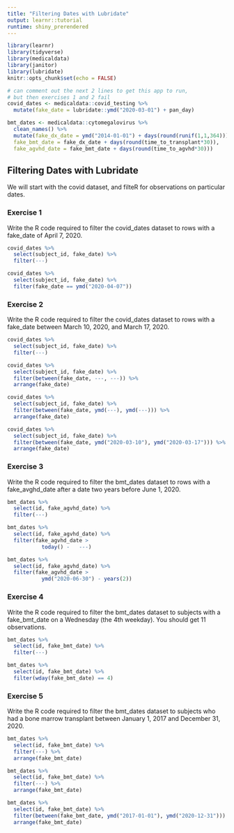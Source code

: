 ```yaml
---
title: "Filtering Dates with Lubridate"
output: learnr::tutorial
runtime: shiny_prerendered
---
```


```r
library(learnr)
library(tidyverse)
library(medicaldata)
library(janitor)
library(lubridate)
knitr::opts_chunk$set(echo = FALSE)

# can comment out the next 2 lines to get this app to run,
# but then exercises 1 and 2 fail
covid_dates <- medicaldata::covid_testing %>%
  mutate(fake_date = lubridate::ymd("2020-03-01") + pan_day)

bmt_dates <- medicaldata::cytomegalovirus %>% 
  clean_names() %>% 
  mutate(fake_dx_date = ymd("2014-01-01") + days(round(runif(1,1,364))),
  fake_bmt_date = fake_dx_date + days(round(time_to_transplant*30)),
  fake_agvhd_date = fake_bmt_date + days(round(time_to_agvhd*30)))

```




## Filtering Dates with Lubridate

We will start with the covid dataset, and filteR for observations on particular dates.

### Exercise 1

Write the R code required to filter the covid_dates dataset to rows with a fake_date of April 7, 2020.

```r
covid_dates %>%
  select(subject_id, fake_date) %>%
  filter(---)
```

```r
covid_dates %>%
  select(subject_id, fake_date) %>%
  filter(fake_date == ymd("2020-04-07"))
```

### Exercise 2

Write the R code required to filter the covid_dates dataset to rows with a fake_date between March 10, 2020, and March 17, 2020.

```r
covid_dates %>%
  select(subject_id, fake_date) %>%
  filter(---)
```

```r
covid_dates %>%
  select(subject_id, fake_date) %>%
  filter(between(fake_date, ---, ---)) %>%
  arrange(fake_date)
```

```r
covid_dates %>%
  select(subject_id, fake_date) %>%
  filter(between(fake_date, ymd(---), ymd(---))) %>%
  arrange(fake_date)
```

```r
covid_dates %>%
  select(subject_id, fake_date) %>%
  filter(between(fake_date, ymd("2020-03-10"), ymd("2020-03-17"))) %>%
  arrange(fake_date)
```


### Exercise 3

Write the R code required to filter the bmt_dates dataset to rows with a fake_avghd_date after a date two years before June 1, 2020.

```r
bmt_dates %>%
  select(id, fake_agvhd_date) %>%
  filter(---)
```

```r
bmt_dates %>%
  select(id, fake_agvhd_date) %>%
  filter(fake_agvhd_date >
           today() -   ---)
```

```r
bmt_dates %>%
  select(id, fake_agvhd_date) %>%
  filter(fake_agvhd_date >
           ymd("2020-06-30") - years(2))
```

### Exercise 4

Write the R code required to filter the bmt_dates dataset to subjects with a fake_bmt_date on a Wednesday (the 4th weekday). You should get 11 observations.


```r
bmt_dates %>%
  select(id, fake_bmt_date) %>%
  filter(---)
```

```r
bmt_dates %>%
  select(id, fake_bmt_date) %>%
  filter(wday(fake_bmt_date) == 4)
```

### Exercise 5

Write the R code required to filter the bmt_dates dataset to subjects who had a bone marrow transplant between January 1, 2017 and December 31, 2020.


```r
bmt_dates %>%
  select(id, fake_bmt_date) %>%
  filter(---) %>%
  arrange(fake_bmt_date)
```

```r
bmt_dates %>%
  select(id, fake_bmt_date) %>%
  filter(---) %>%
  arrange(fake_bmt_date)
```

```r
bmt_dates %>%
  select(id, fake_bmt_date) %>%
  filter(between(fake_bmt_date, ymd("2017-01-01"), ymd("2020-12-31"))) %>%
  arrange(fake_bmt_date)
```
